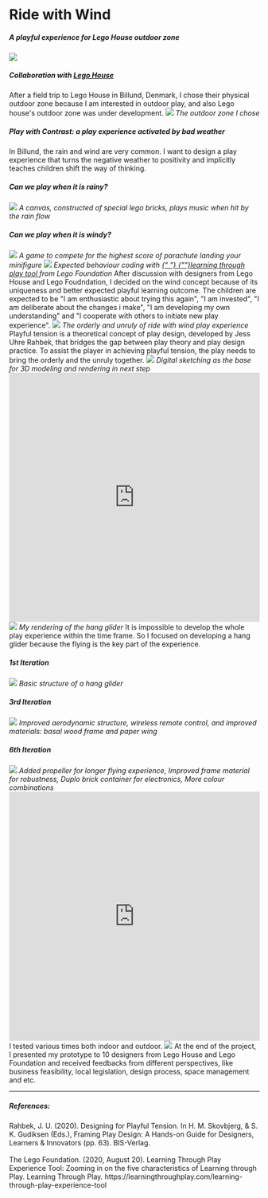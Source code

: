 
# Ride with Wind

<h5>A playful experience for Lego House outdoor zone</h5>

<img src="../../../wind/minifigure.png" />

<Gap margin={200} />
<Title>
  <h3>Introduction</h3>
</Title>
<h5>
  Collaboration with
  <a href="https://legohouse.com/da-dk/"> Lego House </a>
</h5>
<Text>
  After a field trip to Lego House in Billund, Denmark, I chose their physical
  outdoor zone because I am interested in outdoor play, and also Lego house's
  outdoor zone was under development.
</Text>
<img src="../../../wind/whitezone.png" />
<i>The outdoor zone I chose</i>

<Title>
  <h3>Design Ideas</h3>
</Title>
<h5>Play with Contrast: a play experience activated by bad weather</h5>
<Text>
  In Billund, the rain and wind are very common. I want to design a play
  experience that turns the negative weather to positivity and implicitly
  teaches children shift the way of thinking.
</Text>

<h5>Can we play when it is rainy?</h5>
<img src="../../../wind/rain.png" />
<i>
  A canvas, constructed of special lego bricks, plays music when hit by the rain
  flow
</i>
<Text></Text>
<h5>Can we play when it is windy?</h5>
<img src="../../../wind/wind.png" />
<i>
  A game to compete for the highest score of parachute landing your minifigure
</i>

<Title>
  <h3>Play Theory: Learning through Play</h3>
</Title>
<img src="../../../wind/play-experience.png" />
<i>
  Expected behaviour coding with
  <a href="https://learningthroughplay.com/explore-the-research/the-scientific-case-for-learning-through-play">
    {" "}
    {""}learning through play tool
  </a> from Lego Foundation
</i>
<Text>
  After discussion with designers from Lego House and Lego Foudndation, I
  decided on the wind concept because of its uniqueness and better expected
  playful learning outcome. The children are expected to be "I am enthusiastic
  about trying this again", "I am invested", "I am deliberate about the changes
  i make", "I am developing my own understanding" and "I cooperate with others
  to initiate new play experience".
</Text>

<Title>
  <h3>Play Theory: Playful Tension</h3>
</Title>
<img src="../../../wind/tension.png" />
<i>The orderly and unruly of ride with wind play experience</i>
<Text>
  Playful tension is a theoretical concept of play design, developed by Jess
  Uhre Rahbek, that bridges the gap between play theory and play design
  practice. To assist the player in achieving playful tension, the play needs to
  bring the orderly and the unruly together.
</Text>

<Title>
  <h3>Final Play Experience</h3>
</Title>
<img src="../../../wind/digital-sketching.png" />
<i>Digital sketching as the base for 3D modeling and rendering in next step</i>
<Title>
  <h5>Full play experience demostration</h5>
</Title>
<iframe
  width="100%"
  height="500"
  src="https://www.youtube.com/embed/xWhQBq1fHEk"
  title="YouTube video player"
  frameborder="0"
  allow="accelerometer; autoplay; clipboard-write; encrypted-media; gyroscope; picture-in-picture; web-share"
  allowfullscreen
></iframe>

<Title>
  <h3>Hang Glider</h3>
</Title>
<img src="../../../wind/minifigure.png" />
<i>My rendering of the hang glider</i>
<Text>
  It is impossible to develop the whole play experience within the time frame.
  So I focused on developing a hang glider because the flying is the key part of
  the experience.
</Text>
<h5>1st Iteration</h5>
<img src="../../../wind/iteration1.JPG" />
<i>Basic structure of a hang glider</i>
<Text></Text>
<h5>3rd Iteration</h5>
<img src="../../../wind/iteration2.JPG" />
<i>
  Improved aerodynamic structure, wireless remote control, and improved
  materials: basal wood frame and paper wing
</i>
<Text></Text>
<h5>6th Iteration</h5>
<img src="../../../wind/iteration3.png" />
<i>
  Added propeller for longer flying experience, Improved frame material for
  robustness, Duplo brick container for electronics, More colour combinations
</i>

<Title>
  <h5>Testings with hang glider</h5>
</Title>
<iframe
  width="100%"
  height="500"
  src="https://www.youtube.com/embed/FpVJhRfmV2g"
  title="YouTube video player"
  frameborder="0"
  allow="accelerometer; autoplay; clipboard-write; encrypted-media; gyroscope; picture-in-picture; web-share"
  allowfullscreen
></iframe>
<Text>I tested various times both indoor and outdoor.</Text>

<Title>
  <h3>Demo and Feedback</h3>
  <h5>With Lego designers</h5>
</Title>
<img src="../../../wind/demo2.jpeg" />
<Text>
  At the end of the project, I presented my prototype to 10 designers from Lego
  House and Lego Foundation and received feedbacks from different perspectives,
  like business feasibility, local legislation, design process, space management
  and etc.
</Text>

<Gap margin={100} />

<hr />

##### References:

<div>
  Rahbek, J. U. (2020). Designing for Playful Tension. In H. M. Skovbjerg, & S.
  K. Gudiksen (Eds.), Framing Play Design: A Hands-on Guide for Designers,
  Learners & Innovators (pp. 63). BIS-Verlag.
</div>
<br />
<div>
  The Lego Foundation. (2020, August 20). Learning Through Play Experience Tool:
  Zooming in on the five characteristics of Learning through Play. Learning
  Through Play.
  https://learningthroughplay.com/learning-through-play-experience-tool
</div>
<br />

